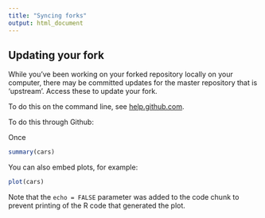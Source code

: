 ```yaml
---
title: "Syncing forks"
output: html_document
---
```


## Updating your fork

While you've been working on your forked repository locally on your computer, there may be committed updates for the master repository that is 'upstream'. Access these to update your fork. 

To do this on the command line, see [help.github.com](https://help.github.com/articles/syncing-a-fork). 

To do this through Github:



Once
```r
summary(cars)
```

You can also embed plots, for example:

```r
plot(cars)
```

Note that the `echo = FALSE` parameter was added to the code chunk to prevent printing of the R code that generated the plot.
